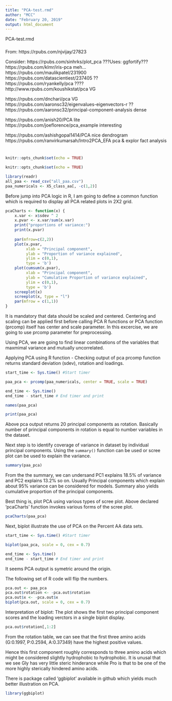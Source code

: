```yaml
---
title: "PCA-test.rmd"
author: "MCC"
date: "February 20, 2019"
output: html_document
---
```


PCA-test.rmd

###
From:
https://rpubs.com/njvijay/27823

Consider:
https://rpubs.com/sinhrks/plot_pca  ???Uses: ggfortify???
https://rpubs.com/klmr/iris-pca       meh...
https://rpubs.com/maulikpatel/231900
https://rpubs.com/datascientiest/237405 ??
https://rpubs.com/ryankelly/pca ????
http://www.rpubs.com/koushikstat/pca VG

https://rpubs.com/dnchari/pca VG
https://rpubs.com/aaronsc32/eigenvalues-eigenvectors-r ??
https://rpubs.com/aaronsc32/principal-component-analysis dense

https://rpubs.com/anish20/PCA lite
https://rpubs.com/joeflorence/pca_example interesting

https://rpubs.com/ashishgopal1414/PCA nice dendrogram
https://rpubs.com/ranvirkumarsah/Intro2PCA_EFA  pca & explor fact analysis


#
```r
knitr::opts_chunk$set(echo = TRUE)
```

```r
knitr::opts_chunk$set(echo = TRUE)

library(readr)
all_paa <- read_csv("all_paa.csv")
paa_numericals <- X5_class_aa[, -c(1,2)]
```


Before jump into PCA logic in R, I am going to define a common function which is required to display all PCA related plots in 2X2 grid.
```r
pcaCharts <- function(x) {
    x.var <- x$sdev ^ 2
    x.pvar <- x.var/sum(x.var)
    print("proportions of variance:")
    print(x.pvar)
    
    par(mfrow=c(2,2))
    plot(x.pvar,
         xlab = "Principal component", 
         ylab = "Proportion of variance explained", 
         ylim = c(0,1), 
         type = 'b')
    plot(cumsum(x.pvar),
         xlab = "Principal component", 
         ylab = "Cumulative Proportion of variance explained", 
         ylim = c(0,1), 
         type = 'b')
    screeplot(x)
    screeplot(x, type = "l")
    par(mfrow = c(1,1))
}
```

It is mandatory that data should be scaled and centered. Centering and scaling can be applied first before calling PCA R functions or PCA function (prcomp) itself has center and scale parameter. In this excercise, we are going to use prcomp parameter for preprocessing. 

Using PCA, we are going to find linear combinations of the variables that maxmimal variance and mutually uncorrelated.


Applying PCA using R function
- Checking output of pca prcomp function returns standard deviation (sdev), rotation and loadings.
```r
start_time <- Sys.time() #Start timer

paa_pca <- prcomp(paa_numericals, center = TRUE, scale = TRUE)

end_time <- Sys.time()
end_time - start_time # End timer and print
```

```r
names(paa_pca)
```


```r
print(paa_pca)
```

Above pca output returns 20 principal components as rotation. 
Basically number of principal components in rotation is equal to number variables in the dataset.

Next step is to identify coverage of variance in dataset by individual principal components. 
Using the `summary()` function can be used or scree plot can be used to explain the variance.

```r
summary(paa_pca)
```

From the the summary, we can undersand PC1 explains 18.5% of variance and PC2 explains 13.2% so on. 
Usually Principal components which explain about 95% variance can be considered for models. Summary also yields cumulative proportion of the principal components.

Best thing is, plot PCA using various types of scree plot. 
Above declared ‘pcaCharts’ function invokes various forms of the scree plot.

```r
pcaCharts(paa_pca)
```

Next, biplot illustrate the use of PCA on the Percent AA data sets.
```r
start_time <- Sys.time() #Start timer

biplot(paa_pca, scale = 0, cex = 0.7)

end_time <- Sys.time()
end_time - start_time # End timer and print
```

It seems PCA output is symetric around the origin.

The following set of R code will flip the numbers.
```r
pca.out <- paa_pca
pca.out$rotation <- -pca.out$rotation
pca.out$x <- -pca.out$x
biplot(pca.out, scale = 0, cex = 0.7)
```

Interpretation of biplot:
The plot shows the first two principal component scores and the loading verctors in a single biplot display.

```r
pca.out$rotation[,1:2]
```

From the rotation table, we can see that the first three amino acids (G:0.1997, P:0.2594, A:0.37349) have the highest positive values.

Hence this first component roughly corresponds to three amino acids which might be considered slightly hydrophobic to hydrophobic.  It is unusal that we see Gly has very little steric hinderance while Pro is that to be one of the more highly sterically hindered amino acids.

There is package called ‘ggbiplot’ available in github which yields much better illustration on PCA.
```r
library(ggbiplot)
```





















